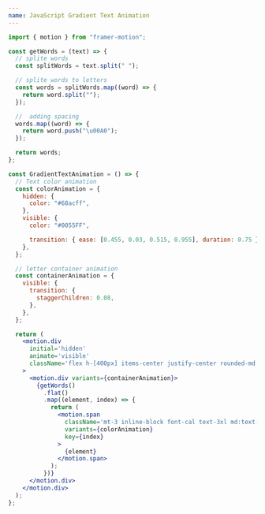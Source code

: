 ```yaml
---
name: JavaScript Gradient Text Animation
---
```


```jsx
import { motion } from "framer-motion";

const getWords = (text) => {
  // splite words
  const splitWords = text.split(" ");

  // splite words to letters
  const words = splitWords.map((word) => {
    return word.split("");
  });

  //  adding spacing
  words.map((word) => {
    return word.push("\u00A0");
  });

  return words;
};

const GradientTextAnimation = () => {
  // Text color animation
  const colorAnimation = {
    hidden: {
      color: "#68acff",
    },
    visible: {
      color: "#0055FF",

      transition: { ease: [0.455, 0.03, 0.515, 0.955], duration: 0.75 },
    },
  };

  // letter container animation
  const containerAnimation = {
    visible: {
      transition: {
        staggerChildren: 0.08,
      },
    },
  };

  return (
    <motion.div
      initial='hidden'
      animate='visible'
      className='flex h-[400px] items-center justify-center rounded-md  border  bg-white py-12 px-5 text-center  dark:bg-black/10'
    >
      <motion.div variants={containerAnimation}>
        {getWords()
          .flat()
          .map((element, index) => {
            return (
              <motion.span
                className='mt-3 inline-block font-cal text-3xl md:text-7xl   '
                variants={colorAnimation}
                key={index}
              >
                {element}
              </motion.span>
            );
          })}
      </motion.div>
    </motion.div>
  );
};
```

